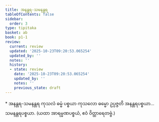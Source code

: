 ```yaml
---
title: အနန္တရ-သမနန္တရ
tableOfContents: false
sidebar:
  order: 3
type: tipitaka
basket: ab
book: p1-1
review:
  current: review
  updated: '2025-10-23T09:20:53.065254'
  updated_by: ''
  notes: ''
  history:
  - state: review
    date: '2025-10-23T09:20:53.065254'
    updated_by: ''
    notes: ''
    previous_state: draft
---
```



<ReviewStatus review={frontmatter.review} showDetails={true} />

<HypothesisAnnotation frontmatter={frontmatter} />

<DynamicBreadcrumb />

<Paragraph type="center" book="p1-1">
* အနန္တရ-သမနန္တရ
</Paragraph>

<Division number="119" book="p1-1" e="ch" v="36" p="42">

<Paragraph number="442" book="p1-1">
ကုသလံ ဓမ္မံ ပစ္စယာ ကုသလော ဓမ္မော ဥပ္ပဇ္ဇတိ အနန္တရပစ္စယာ…  သမနန္တရပစ္စယာ.

</Paragraph>
</Division>

<Paragraph number="443" type="center" book="p1-1">
(ယထာ အာရမ္မဏပစ္စယံ, ဧဝံ ဝိတ္ထာရေတဗ္ဗံ.)
</Paragraph>